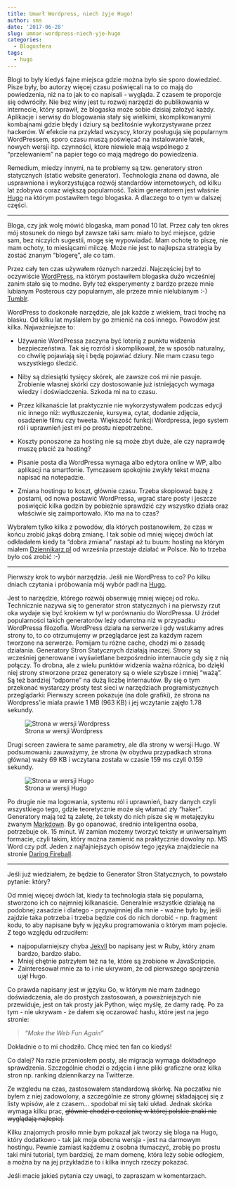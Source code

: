 ```yaml
---
title: Umarł Wordpress, niech żyje Hugo!
author: sms
date: '2017-06-28'
slug: umnar-wordpress-niech-yje-hugo
categories:
  - Blogosfera
tags:
  - hugo
---
```

Blogi to były kiedyś fajne miejsca gdzie można było sie sporo dowiedzieć. Pisze były, bo autorzy więcej czasu poświęcali na to co mają do powiedzenia, niż na to jak to co napisali -  wygląda. Z czasem te proporcje się odwróciły. Nie bez winy jest tu rozwój narzędzi do publikowania w internecie, który sprawił, że blogaska może sobie dzisiaj założyć każdy. Aplikacje i serwisy do blogowania stały się wielkimi, skomplikowanymi kombajnami gdzie błędy i dziury są bezlitośnie wykorzystywane przez hackerów. W efekcie na przykład wszyscy, ktorzy posługują się popularnym WordPressem, sporo czasu muszą poświęcać na instalowanie łatek, nowych wersji itp. czynności, ktore niewiele mają wspólnego z "przelewaniem" na papier tego co mają mądrego do powiedzenia.

Remedium, miedzy innymi, na te problemy są tzw. generatory stron statycznych (static website generator). Technologia znana od dawna, ale usprawniona i wykorzystująca rozwój standardów internetowych, od kilku lat zdobywa coraz większą  popularność. Takim generatorem jest właśnie [Hugo](http://gohugo.io) na którym postawiłem tego blogaska. A dlaczego to o tym w dalszej części.

***

Bloga, czy jak wolę mówić blogaska, mam ponad 10 lat. Przez cały ten okres mój stosunek do niego był zawsze taki sam: miało to być miejsce, gdzie sam, bez niczyich sugestii, mogę się wypowiadać. Mam ochotę to piszę, nie mam ochoty, to miesiącami milczę. Może nie jest to najlepsza strategia by zostać znanym “blogerę”, ale co tam.

Przez cały ten czas używałem róznych narzedzi. Najczęściej był to oczywiście [WordPress](http://wordpress.com), na którym postawiłem blogaska dużo wcześniej zanim stało się to modne. Były też eksperymenty z bardzo przeze mnie lubianym Posterous czy popularnym, ale przeze mnie nielubianym :-) [Tumblr](http://tumblr.com).

WordPress to doskonałe narzędzie, ale jak każde z wiekiem, traci trochę na blasku. Od kilku lat myślałem by go zmienić na coś innego. Powodów jest kilka. Najważniejsze to:

+ Używanie WordPressa zaczyna być loterią z punktu widzenia bezpieczeństwa. Tak się rozrósł i skomplikował, że w sposób naturalny, co chwilę pojawiają się i będą pojawiać dziury. Nie mam czasu tego wszystkiego śledzić.

+ Niby są dziesiątki tysięcy skórek, ale zawsze coś mi nie pasuje. Zrobienie własnej skórki czy dostosowanie już istniejących wymaga wiedzy i doświadczenia. Szkoda mi na to czasu.

+ Przez kilkanaście lat praktycznie nie wykorzystywałem podczas edycji nic innego niż: wytłuszczenie, kursywa, cytat, dodanie zdjęcia, osadzenie filmu czy tweeta. Większość funkcji Wordpressa, jego system ról i uprawnień jest mi po prostu niepotrzebne.

+ Koszty ponoszone za hosting nie są może zbyt duże, ale czy naprawdę muszę płacić za hosting?

+ Pisanie posta dla WordPressa wymaga albo edytora online w WP, albo aplikacji na smartfonie. Tymczasem spokojnie zwykły tekst mozna napisać na notepadzie.

+ Zmiana hostingu to koszt, głównie czasu. Trzeba skopiować bazę z postami, od nowa postawić WordPressa, wgrać stare posty i jeszcze poświęcić kilka godzin by pobieżnie sprawdzić czy wszystko działa oraz właściwie się zaimportowało. Kto ma na to czas?

Wybrałem tylko kilka z powodów, dla których postanowiłem, że czas w końcu zrobić jakąś dobrą zmianę. I tak sobie od mniej więcej dwóch lat odkładałem kiedy ta "dobra zmiana" nastapi aż tu buum: hosting na którym miałem [Dziennikarz.pl](http://dziennikarz.pl) od września przestaje działać w Polsce. No to trzeba było coś zrobić :-)

---

Pierwszy krok to wybór narzędzia. Jeśli nie WordPress to co? Po kilku dniach czytania i próbowania mój wybór padł na [Hugo](http://gohugo.com). 

Jest to narzędzie, którego rozwój obserwuję mniej więcej od roku. Technicznie nazywa się to generator stron statycznych i na pierwszy rzut oka wydaje się być krokiem w tył w porównaniu do WordPressa. U źródeł popularności takich generatorów leży odwrotna niż w przypadku WordPressa filozofia. WordPress działa na serwerze i gdy wstukamy adres strony to, to co otrzumujemy w przeglądarce jest za każdym razem tworzone na serwerze. Pomijam tu różne cache, chodzi mi o zasadę działania. Generatory Stron Statycznych działają inaczej. Strony są wcześniej generowane i wyświetlane bezpośrednio internaucie gdy się z nią połączy. To drobna, ale z wielu punktów widzenia ważna różnica, bo dzięki niej strony stworzone przez generatory są o wiele szybsze i mniej "ważą". Są też bardziej “odporne” na dużą liczbę internautów. By się o tym przekonać wystarczy prosty test sieci w narzędziach programistycznych przeglądarki:
Pierwszy screen pokazuje (na dole grafiki), że strona na Wordpress'ie miała prawie 1 MB (963 KB) i jej wczytanie zajęło 1.78 sekundy.

![Strona w wersji Wordpress](images/dziennikarz-wordpress.png)

Drugi screen zawiera te same parametry, ale dla strony w wersji Hugo. W podsumowaniu zauważymy, że strona (w obydwu przypadkach strona główna) waży 69 KB i wczytana została w czasie 159 ms czyli 0.159 sekundy.

![Strona w wersji Hugo](images/dziennikarz-hugo.png)

Po drugie nie ma logowania, systemu ról i uprawnień, bazy danych czyli wszystkiego tego, gdzie teoretycznie może się włamać zły “haker”. Generatory mają też tą zaletę, że teksty do nich pisze się w metajęzyku zwanym [Markdown](https://pl.wikipedia.org/wiki/Markdown). By go opanować, średnio inteligentna osoba, potrzebuje ok. 15 minut. W zamian możemy tworzyć teksty w uniwersalnym formacie, czyli takim, który można zamienić na praktycznie dowolny np. MS Word czy pdf. Jeden z najfajniejszych opisów tego języka znajdziecie na stronie [Daring Fireball](http://daringfireball.net/projects/markdown/).

***

Jeśli już wiedziałem, że będzie to Generator Stron Statycznych, to powstało pytanie: który? 

Od mniej więcej dwóch lat, kiedy ta technologia stała się popularna, stworzono ich co najmniej kilkanaście. Generalnie wszystkie działają na podobnej zasadzie i dlatego - przynajmniej dla mnie - ważne było by, jeśli zajdzie taka potrzeba i trzeba będzie coś do nich dorobić - np. fragment kodu, to aby napisane były w języku programowania o którym mam pojecie. Z tego względu odrzuciłem:

+ najpopularniejszy chyba [Jekyll](https://jekyllrb.com/) bo napisany jest w Ruby, który znam bardzo, bardzo słabo.
+ Mniej chętnie patrzyłem też na te, które są zrobione w JavaScripcie.
+ Zainteresował mnie za to i nie ukrywam, że od pierwszego spojrzenia ujął Hugo.

Co prawda napisany jest w języku Go, w którym nie mam żadnego doświadczenia, ale do prostych zastosowań, a poważniejszych nie przewiduje, jest on tak prosty jak Python, więc myślę, że damy radę. Po za tym - nie ukrywam - że dałem się oczarować hasłu, które jest na jego stronie:

> *"Make the Web Fun Again"*

Dokładnie o to mi chodziło. Chcę mieć ten fan co kiedyś!

Co dalej? Na razie przeniosłem posty, ale migracja wymaga dokładnego sprawdzenia. Szczególnie chodzi o zdjęcia i inne pliki graficzne oraz kilka stron np. ranking dziennikarzy na Twitterze.

Ze wzgledu na czas, zastosowałem standardową skórkę. Na poczatku nie byłem z niej zadowolony, a szczególnie ze strony głównej składającej się z listy wpisów, ale z czasem... spodobał mi się taki układ. Jednak skórka wymaga kilku prac, ~~głównie chodzi o czcionkę w której polskie znaki nie wyglądają najlepiej.~~

Kilku znajomych prosiło mnie bym pokazał jak tworzy się bloga na Hugo, który dodatkowo - tak jak moja obecna wersja - jest na darmowym hostingu. Pewnie zamiast każdemu z osobna tłumaczyć, zrobię po prostu taki mini tutorial, tym bardziej, że mam domenę, która leży sobie odłogiem, a można by na jej przykładzie to i kilka innych rzeczy pokazać.

Jeśli macie jakieś pytania czy uwagi, to zapraszam w komentarzach.


